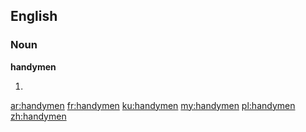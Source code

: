 ==English==

===Noun===
'''handymen'''

# {{plural of|[[handyman]]}}

[[ar:handymen]]
[[fr:handymen]]
[[ku:handymen]]
[[my:handymen]]
[[pl:handymen]]
[[zh:handymen]]